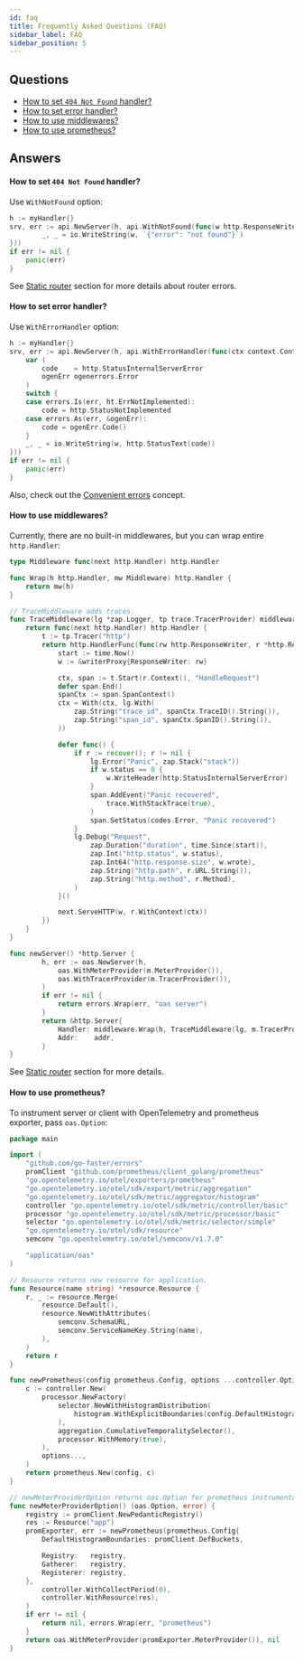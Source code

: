 ```yaml
---
id: faq
title: Frequently Asked Questions (FAQ)
sidebar_label: FAQ
sidebar_position: 5
---
```


## Questions
- [How to set `404 Not Found` handler?](#how-to-set-404-not-found-handler)
- [How to set error handler?](#how-to-set-error-handler)
- [How to use middlewares?](#how-to-use-middlewares)
- [How to use prometheus?](#how-to-use-prometheus)

## Answers

#### How to set `404 Not Found` handler?
Use `WithNotFound` option:
```go
h := myHandler{}
srv, err := api.NewServer(h, api.WithNotFound(func(w http.ResponseWriter, r *http.Request) {
		_, _ = io.WriteString(w, `{"error": "not found"}`)
}))
if err != nil {
	panic(err)
}
```

See [Static router](concepts/static_router.md) section for more details about router errors.

#### How to set error handler?
Use `WithErrorHandler` option:
```go
h := myHandler{}
srv, err := api.NewServer(h, api.WithErrorHandler(func(ctx context.Context, w http.ResponseWriter, r *http.Request, err error) {
    var (
		code    = http.StatusInternalServerError
		ogenErr ogenerrors.Error
	)
	switch {
	case errors.Is(err, ht.ErrNotImplemented):
		code = http.StatusNotImplemented
	case errors.As(err, &ogenErr):
		code = ogenErr.Code()
	}
    _, _ = io.WriteString(w, http.StatusText(code))
}))
if err != nil {
	panic(err)
}
```

Also, check out the [Convenient errors](concepts/convenient_errors.md) concept.


#### How to use middlewares?

Currently, there are no built-in middlewares, but you can wrap entire `http.Handler`:

```go
type Middleware func(next http.Handler) http.Handler

func Wrap(h http.Handler, mw Middleware) http.Handler {
	return mw(h)
}

// TraceMiddleware adds traces.
func TraceMiddleware(lg *zap.Logger, tp trace.TracerProvider) middleware.Middleware {
	return func(next http.Handler) http.Handler {
		t := tp.Tracer("http")
		return http.HandlerFunc(func(rw http.ResponseWriter, r *http.Request) {
			start := time.Now()
			w := &writerProxy{ResponseWriter: rw}

			ctx, span := t.Start(r.Context(), "HandleRequest")
			defer span.End()
			spanCtx := span.SpanContext()
			ctx = With(ctx, lg.With(
				zap.String("trace_id", spanCtx.TraceID().String()),
				zap.String("span_id", spanCtx.SpanID().String()),
			))

			defer func() {
				if r := recover(); r != nil {
					lg.Error("Panic", zap.Stack("stack"))
					if w.status == 0 {
						w.WriteHeader(http.StatusInternalServerError)
					}
					span.AddEvent("Panic recovered",
						trace.WithStackTrace(true),
					)
					span.SetStatus(codes.Error, "Panic recovered")
				}
				lg.Debug("Request",
					zap.Duration("duration", time.Since(start)),
					zap.Int("http.status", w.status),
					zap.Int64("http.response.size", w.wrote),
					zap.String("http.path", r.URL.String()),
					zap.String("http.method", r.Method),
				)
			}()

			next.ServeHTTP(w, r.WithContext(ctx))
		})
	}
}

func newServer() *http.Server {
		h, err := oas.NewServer(h,
			oas.WithMeterProvider(m.MeterProvider()),
			oas.WithTracerProvider(m.TracerProvider()),
		)
		if err != nil {
			return errors.Wrap(err, "oas server")
		}
		return &http.Server{
			Handler: middleware.Wrap(h, TraceMiddleware(lg, m.TracerProvider())),
			Addr:    addr,
		}
}
```

See [Static router](concepts/static_router.md) section for more details.

#### How to use prometheus?

To instrument server or client with OpenTelemetry and prometheus exporter, pass `oas.Option`:

```go
package main

import (
	"github.com/go-faster/errors"
	promClient "github.com/prometheus/client_golang/prometheus"
	"go.opentelemetry.io/otel/exporters/prometheus"
	"go.opentelemetry.io/otel/sdk/export/metric/aggregation"
	"go.opentelemetry.io/otel/sdk/metric/aggregator/histogram"
	controller "go.opentelemetry.io/otel/sdk/metric/controller/basic"
	processor "go.opentelemetry.io/otel/sdk/metric/processor/basic"
	selector "go.opentelemetry.io/otel/sdk/metric/selector/simple"
	"go.opentelemetry.io/otel/sdk/resource"
	semconv "go.opentelemetry.io/otel/semconv/v1.7.0"

	"application/oas"
)

// Resource returns new resource for application.
func Resource(name string) *resource.Resource {
	r, _ := resource.Merge(
		resource.Default(),
		resource.NewWithAttributes(
			semconv.SchemaURL,
			semconv.ServiceNameKey.String(name),
		),
	)
	return r
}

func newPrometheus(config prometheus.Config, options ...controller.Option) (*prometheus.Exporter, error) {
	c := controller.New(
		processor.NewFactory(
			selector.NewWithHistogramDistribution(
				histogram.WithExplicitBoundaries(config.DefaultHistogramBoundaries),
			),
			aggregation.CumulativeTemporalitySelector(),
			processor.WithMemory(true),
		),
		options...,
	)
	return prometheus.New(config, c)
}

// newMeterProviderOption returns oas.Option for prometheus instrumentation.
func newMeterProviderOption() (oas.Option, error) {
	registry := promClient.NewPedanticRegistry()
	res := Resource("app")
	promExporter, err := newPrometheus(prometheus.Config{
		DefaultHistogramBoundaries: promClient.DefBuckets,

		Registry:   registry,
		Gatherer:   registry,
		Registerer: registry,
	},
		controller.WithCollectPeriod(0),
		controller.WithResource(res),
	)
	if err != nil {
		return nil, errors.Wrap(err, "prometheus")
	}
	return oas.WithMeterProvider(promExporter.MeterProvider()), nil
}
```
